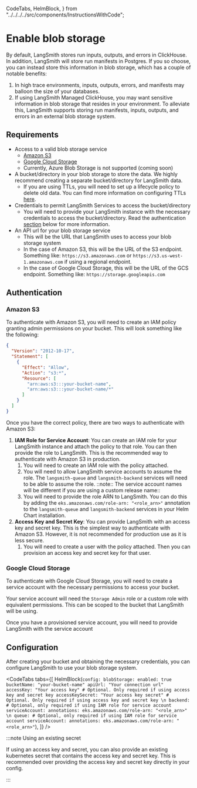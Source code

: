   CodeTabs,
  HelmBlock,
} from "../../../../src/components/InstructionsWithCode";

# Enable blob storage

By default, LangSmith stores run inputs, outputs, and errors in ClickHouse. In addition, LangSmith will store run manifests in Postgres. If you so choose, you can instead store this information in blob storage, which has a couple of notable benefits:

1. In high trace environments, inputs, outputs, errors, and manifests may balloon the size of your databases.
1. If using LangSmith Managed ClickHouse, you may want sensitive information in blob storage that resides in your environment.
To alleviate this, LangSmith supports storing run manifests, inputs, outputs, and errors in an external blob storage system.

## Requirements

- Access to a valid blob storage service
  - [Amazon S3](https://aws.amazon.com/s3/)
  - [Google Cloud Storage](https://cloud.google.com/storage?hl=en)
  - Currently, Azure Blob Storage is not supported (coming soon)
- A bucket/directory in your blob storage to store the data. We highly recommend creating a separate bucket/directory for LangSmith data.
  - If you are using TTLs, you will need to set up a lifecycle policy to delete old data. You can find more information on configuring TTLs [here](/self_hosting/configuration/ttl).
- Credentials to permit LangSmith Services to access the bucket/directory
  - You will need to provide your LangSmith instance with the necessary credentials to access the bucket/directory. Read the authentication [section](#authentication) below for more information.
- An API url for your blob storage service
  - This will be the URL that LangSmith uses to access your blob storage system
  - In the case of Amazon S3, this will be the URL of the S3 endpoint. Something like: `https://s3.amazonaws.com` or `https://s3.us-west-1.amazonaws.com` if using a regional endpoint.
  - In the case of Google Cloud Storage, this will be the URL of the GCS endpoint. Something like: `https://storage.googleapis.com`

## Authentication

### Amazon S3

To authenticate with Amazon S3, you will need to create an IAM policy granting admin permissions on your bucket.
This will look something like the following:

```json
{
  "Version": "2012-10-17",
  "Statement": [
    {
      "Effect": "Allow",
      "Action": "s3:*",
      "Resource": [
        "arn:aws:s3:::your-bucket-name",
        "arn:aws:s3:::your-bucket-name/*"
      ]
    }
  ]
}
```

Once you have the correct policy, there are two ways to authenticate with Amazon S3:

1. **IAM Role for Service Account**: You can create an IAM role for your LangSmith instance and attach the policy to that role. You can then provide the role to LangSmith. This is the recommended way to authenticate with Amazon S3 in production.
   1. You will need to create an IAM role with the policy attached.
   1. You will need to allow LangSmith service accounts to assume the role. The `langsmith-queue` and `langsmith-backend` services will need to be able to assume the role.
      ::note:: The service account names will be different if you are using a custom release name::
   1. You will need to provide the role ARN to LangSmith. You can do this by adding the `eks.amazonaws.com/role-arn: "<role_arn>"` annotation to the `langsmith-queue` and `langsmith-backend` services in your Helm Chart installation.
1. **Access Key and Secret Key**: You can provide LangSmith with an access key and secret key. This is the simplest way to authenticate with Amazon S3. However, it is not recommended for production use as it is less secure.
   1. You will need to create a user with the policy attached. Then you can provision an access key and secret key for that user.

### Google Cloud Storage

To authenticate with Google Cloud Storage, you will need to create a service account with the necessary permissions to access your bucket.

Your service account will need the `Storage Admin` role or a custom role with equivalent permissions. This can be scoped to the bucket that LangSmith will be using.

Once you have a provisioned service account, you will need to provide LangSmith with the service account

## Configuration

After creating your bucket and obtaining the necessary credentials, you can configure LangSmith to use your blob storage system.

<CodeTabs
  tabs={[
    HelmBlock(`
  config:
    blobStorage:
      enabled: true
      bucketName: "your-bucket-name"
      apiUrl: "Your connection url"
      accessKey: "Your access key" # Optional. Only required if using access key and secret key
      accessKeySecret: "Your access key secret" # Optional. Only required if using access key and secret key \n
   backend: # Optional, only required if using IAM role for service account
     serviceAccount:
       annotations:
         eks.amazonaws.com/role-arn: "<role_arn>" \n
   queue: # Optional, only required if using IAM role for service account
      serviceAccount:
        annotations:
          eks.amazonaws.com/role-arn: "<role_arn>"
      `),
  ]}
/>

:::note Using an existing secret

If using an access key and secret, you can also provide an existing kubernetes secret that contains the access key and secret key.
This is recommended over providing the access key and secret key directly in your config.

:::
